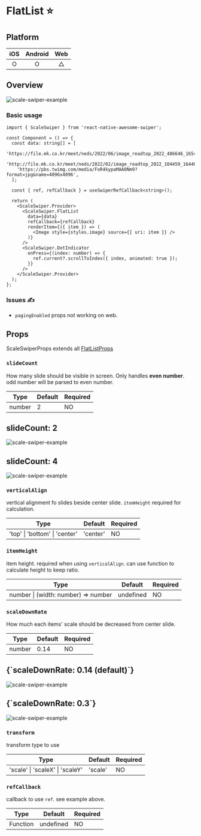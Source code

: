 
# FlatList ⭐️

## Platform

| iOS | Android | Web |
| :-: | :-----: | :-: |
|  O  |    O    |  △  |

## Overview

<div className="sample-gif">
  <img src={gif} className="sample-gif-img" alt="scale-swiper-example" />
</div>

### Basic usage

```tsx title="ScaleSwiper.tsx"
import { ScaleSwiper } from 'react-native-awesome-swiper';

const Component = () => {
  const data: string[] = [
    'https://file.mk.co.kr/meet/neds/2022/06/image_readtop_2022_486646_16541333805062545.jpg',
    'http://file.mk.co.kr/meet/neds/2022/02/image_readtop_2022_104459_16440258224937758.jpg',
    'https://pbs.twimg.com/media/FoR4kypaMAA0Nm9?format=jpg&name=4096x4096',
  ];

  const { ref, refCallback } = useSwiperRefCallback<string>();

  return (
    <ScaleSwiper.Provider>
      <ScaleSwiper.FlatList
        data={data}
        refCallback={refCallback}
        renderItem={({ item }) => (
          <Image style={styles.image} source={{ uri: item }} />
        )}
      />
      <ScaleSwiper.DotIndicator
        onPress={(index: number) => {
          ref.current?.scrollToIndex({ index, animated: true });
        }}
      />
    </ScaleSwiper.Provider>
  );
};
```

### Issues ✍️

- `pagingEnabled` props not working on web.

## Props

ScaleSwiperProps extends all [FlatListProps](https://reactnative.dev/docs/flatlist)

### `slideCount`

How many slide should be visible in screen. Only handles **even number**. odd number will be parsed to even number.

| Type   | Default | Required |
| ------ | ------- | -------- |
| number | 2       | NO       |

<div className="sample-gif sample-gif-grid">
  <div className="sample-gif-box">
    <h2>slideCount: 2</h2>
    <img src={basic} className="sample-gif-img" alt="scale-swiper-example" />
  </div>
  <div className="sample-gif-box">
    <h2>slideCount: 4</h2>
    <img src={slide4} className="sample-gif-img" alt="scale-swiper-example" />
  </div>
</div>

### `verticalAlign`

vertical alignment fo slides beside center slide. `itemHeight` required for calculation.

| Type                          | Default  | Required |
| ----------------------------- | -------- | -------- |
| 'top' \| 'bottom' \| 'center' | 'center' | NO       |

### `itemHeight`

item height. required when using `verticalAlign`. can use function to calculate height to keep ratio.

| Type                                | Default   | Required |
| ----------------------------------- | --------- | -------- |
| number \| (width: number) => number | undefined | NO       |

### `scaleDownRate`

How much each items' scale should be decreased from center slide.

| Type   | Default | Required |
| ------ | ------- | -------- |
| number | 0.14    | NO       |

<div className="sample-gif sample-gif-grid">
  <div className="sample-gif-box">
    <h2>{`scaleDownRate: 0.14 (default)`}</h2>
    <img src={basic} className="sample-gif-img" alt="scale-swiper-example" />
  </div>
  <div className="sample-gif-box">
    <h2>{`scaleDownRate: 0.3`}</h2>
    <img
      src={scaleDown}
      className="sample-gif-img"
      alt="scale-swiper-example"
    />
  </div>
</div>

### `transform`

transform type to use

| Type                            | Default | Required |
| ------------------------------- | ------- | -------- |
| 'scale' \| 'scaleX' \| 'scaleY' | 'scale' | NO       |

### `refCallback`

callback to use `ref`. see example above.

| Type     | Default   | Required |
| -------- | --------- | -------- |
| Function | undefined | NO       |
